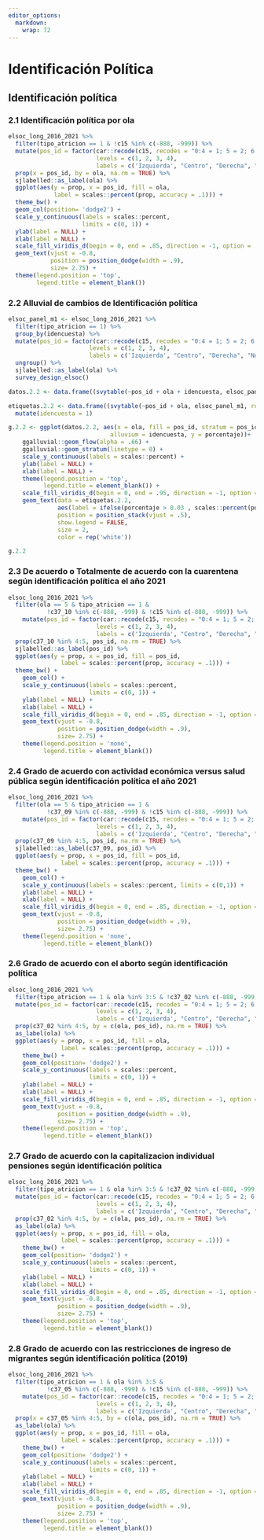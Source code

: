 ```yaml
---
editor_options: 
  markdown: 
    wrap: 72
---
```


# Identificación Política



## Identificación política

### 2.1 Identificación política por ola

<!-- ### 2.1 Identificación política por ola -->

```r

elsoc_long_2016_2021 %>%
  filter(tipo_atricion == 1 & !c15 %in% c(-888, -999)) %>%
  mutate(pos_id = factor(car::recode(c15, recodes = "0:4 = 1; 5 = 2; 6:10 = 3; 11:12 = 4"),
                         levels = c(1, 2, 3, 4),
                         labels = c('Izquierda', "Centro", "Derecha", "No se identifica"))) %>%
  prop(x = pos_id, by = ola, na.rm = TRUE) %>% 
  sjlabelled::as_label(ola) %>% 
  ggplot(aes(y = prop, x = pos_id, fill = ola, 
             label = scales::percent(prop, accuracy = .1))) +
  theme_bw() + 
  geom_col(position= 'dodge2') +
  scale_y_continuous(labels = scales::percent,
                     limits = c(0, 1)) +
  ylab(label = NULL) +
  xlab(label = NULL) +
  scale_fill_viridis_d(begin = 0, end = .85, direction = -1, option = 'viridis') +
  geom_text(vjust = -0.8,
            position = position_dodge(width = .9),
            size= 2.75) +
  theme(legend.position = 'top',
        legend.title = element_blank())

```

### 2.2 Alluvial de cambios de Identificación política

<!-- ### 2.2 Alluvial de cambios de Identificación política (+o-) -->

```r
elsoc_panel_m1 <- elsoc_long_2016_2021 %>% 
  filter(tipo_atricion == 1) %>% 
  group_by(idencuesta) %>% 
  mutate(pos_id = factor(car::recode(c15, recodes = "0:4 = 1; 5 = 2; 6:10 = 3; 11:12 = 4"),
                       levels = c(1, 2, 3, 4),
                       labels = c('Izquierda', "Centro", "Derecha", "No se identifica"))) %>%
  ungroup() %>%
  sjlabelled::as_label(ola) %>% 
  survey_design_elsoc()

datos.2.2 <- data.frame((svytable(~pos_id + ola + idencuesta, elsoc_panel_m1, round = F))) %>% dplyr::filter(Freq>0)  %>% group_by(ola) %>% mutate(porcentaje=Freq/sum(Freq)) %>% na.omit()

etiquetas.2.2 <- data.frame((svytable(~pos_id + ola, elsoc_panel_m1, round = F))) %>% group_by(ola) %>% mutate(porcentaje=Freq/sum(Freq)) %>% drop_na() %>% 
  mutate(idencuesta = 1)

g.2.2 <- ggplot(datos.2.2, aes(x = ola, fill = pos_id, stratum = pos_id,
                             alluvium = idencuesta, y = porcentaje))+
    ggalluvial::geom_flow(alpha = .66) + 
    ggalluvial::geom_stratum(linetype = 0) +
    scale_y_continuous(labels = scales::percent) + 
    ylab(label = NULL) +
    xlab(label = NULL) + 
    theme(legend.position = 'top',
          legend.title = element_blank()) +
    scale_fill_viridis_d(begin = 0, end = .95, direction = -1, option = 'viridis') +
    geom_text(data = etiquetas.2.2, 
              aes(label = ifelse(porcentaje > 0.03 , scales::percent(porcentaje, accuracy = .1),"")),
              position = position_stack(vjust = .5),
              show.legend = FALSE,
              size = 2,
              color = rep('white'))

g.2.2
```

### 2.3 De acuerdo o Totalmente de acuerdo con la cuarentena según identificación política el año 2021


```r
elsoc_long_2016_2021 %>% 
  filter(ola == 5 & tipo_atricion == 1 & 
           !c37_10 %in% c(-888, -999) & !c15 %in% c(-888, -999)) %>% 
    mutate(pos_id = factor(car::recode(c15, recodes = "0:4 = 1; 5 = 2; 6:10 = 3; 11:12 = 4"),
                         levels = c(1, 2, 3, 4),
                         labels = c('Izquierda', "Centro", "Derecha", "No se identifica"))) %>%
  prop(c37_10 %in% 4:5, pos_id, na.rm = TRUE) %>% 
  sjlabelled::as_label(pos_id) %>% 
  ggplot(aes(y = prop, x = pos_id, fill = pos_id,
               label = scales::percent(prop, accuracy = .1))) +
  theme_bw() + 
    geom_col() +
    scale_y_continuous(labels = scales::percent,
                       limits = c(0, 1)) +
    ylab(label = NULL) +
    xlab(label = NULL) +
    scale_fill_viridis_d(begin = 0, end = .85, direction = -1, option = 'viridis') +
    geom_text(vjust = -0.8,
              position = position_dodge(width = .9),
              size= 2.75) +
    theme(legend.position = 'none',   
          legend.title = element_blank())

```


### 2.4 Grado de acuerdo con actividad económica versus salud pública según identificación política el año 2021

<!-- ### 2.4 Grado de acuerdo con la frase "Es más importante darle prioridad a la actividad económica que a la salud de la población" según identificación política -->

```r

elsoc_long_2016_2021 %>% 
  filter(ola == 5 & tipo_atricion == 1 & 
           !c37_09 %in% c(-888, -999) & !c15 %in% c(-888, -999)) %>% 
    mutate(pos_id = factor(car::recode(c15, recodes = "0:4 = 1; 5 = 2; 6:10 = 3; 11:12 = 4"),
                         levels = c(1, 2, 3, 4),
                         labels = c('Izquierda', "Centro", "Derecha", "No se identifica"))) %>%
  prop(c37_09 %in% 4:5, pos_id, na.rm = TRUE) %>% 
  sjlabelled::as_label(c37_09, pos_id) %>% 
  ggplot(aes(y = prop, x = pos_id, fill = pos_id, 
               label = scales::percent(prop, accuracy = .1))) +
  theme_bw() + 
    geom_col() +
    scale_y_continuous(labels = scales::percent, limits = c(0,1)) + 
    ylab(label = NULL) +
    xlab(label = NULL) +
    scale_fill_viridis_d(begin = 0, end = .85, direction = -1, option = 'viridis') +
    geom_text(vjust = -0.8,
              position = position_dodge(width = .9),
              size= 2.75) +
    theme(legend.position = 'none',   
          legend.title = element_blank())

```

### 2.6 Grado de acuerdo con el aborto según identificación política

```r

elsoc_long_2016_2021 %>%
  filter(tipo_atricion == 1 & ola %in% 3:5 & !c37_02 %in% c(-888, -999) & !c15 %in% c(-888, -999)) %>%
  mutate(pos_id = factor(car::recode(c15, recodes = "0:4 = 1; 5 = 2; 6:10 = 3; 11:12 = 4"),
                         levels = c(1, 2, 3, 4),
                         labels = c('Izquierda', "Centro", "Derecha", "No se identifica"))) %>%
  prop(c37_02 %in% 4:5, by = c(ola, pos_id), na.rm = TRUE) %>%
  as_label(ola) %>% 
  ggplot(aes(y = prop, x = pos_id, fill = ola,  
               label = scales::percent(prop, accuracy = .1))) +
    theme_bw() + 
    geom_col(position= 'dodge2') +
    scale_y_continuous(labels = scales::percent,
                       limits = c(0, 1)) +
    ylab(label = NULL) +
    xlab(label = NULL) +
    scale_fill_viridis_d(begin = 0, end = .85, direction = -1, option = 'viridis') +
    geom_text(vjust = -0.8,
              position = position_dodge(width = .9),
              size= 2.75) +
    theme(legend.position = 'top',
          legend.title = element_blank())

```

### 2.7 Grado de acuerdo con la capitalizacion individual pensiones según identificación política

```r

elsoc_long_2016_2021 %>%
  filter(tipo_atricion == 1 & ola %in% 3:5 & !c37_02 %in% c(-888, -999) & !c15 %in% c(-888, -999)) %>%
  mutate(pos_id = factor(car::recode(c15, recodes = "0:4 = 1; 5 = 2; 6:10 = 3; 11:12 = 4"),
                         levels = c(1, 2, 3, 4),
                         labels = c('Izquierda', "Centro", "Derecha", "No se identifica"))) %>%
  prop(c37_02 %in% 4:5, by = c(ola, pos_id), na.rm = TRUE) %>%
  as_label(ola) %>% 
  ggplot(aes(y = prop, x = pos_id, fill = ola,  
               label = scales::percent(prop, accuracy = .1))) +
    theme_bw() + 
    geom_col(position= 'dodge2') +
    scale_y_continuous(labels = scales::percent,
                       limits = c(0, 1)) +
    ylab(label = NULL) +
    xlab(label = NULL) +
    scale_fill_viridis_d(begin = 0, end = .85, direction = -1, option = 'viridis') +
    geom_text(vjust = -0.8,
              position = position_dodge(width = .9),
              size= 2.75) +
    theme(legend.position = 'top',
          legend.title = element_blank())

```

### 2.8 Grado de acuerdo con las restricciones de ingreso de migrantes según identificación política (2019)

```r
elsoc_long_2016_2021 %>%
  filter(tipo_atricion == 1 & ola %in% 3:5 & 
           !c37_05 %in% c(-888, -999) & !c15 %in% c(-888, -999)) %>%
    mutate(pos_id = factor(car::recode(c15, recodes = "0:4 = 1; 5 = 2; 6:10 = 3; 11:12 = 4"),
                         levels = c(1, 2, 3, 4),
                         labels = c('Izquierda', "Centro", "Derecha", "No se identifica"))) %>%
  prop(x = c37_05 %in% 4:5, by = c(ola, pos_id), na.rm = TRUE) %>% 
  as_label(ola) %>% 
  ggplot(aes(y = prop, x = pos_id, fill = ola, 
               label = scales::percent(prop, accuracy = .1))) +
    theme_bw() + 
    geom_col(position= 'dodge2') +
    scale_y_continuous(labels = scales::percent,
                       limits = c(0, 1)) +
    ylab(label = NULL) +
    xlab(label = NULL) +
    scale_fill_viridis_d(begin = 0, end = .85, direction = -1, option = 'viridis') +
    geom_text(vjust = -0.8,
              position = position_dodge(width = .9),
              size= 2.75) +
    theme(legend.position = 'top',
          legend.title = element_blank())

```


